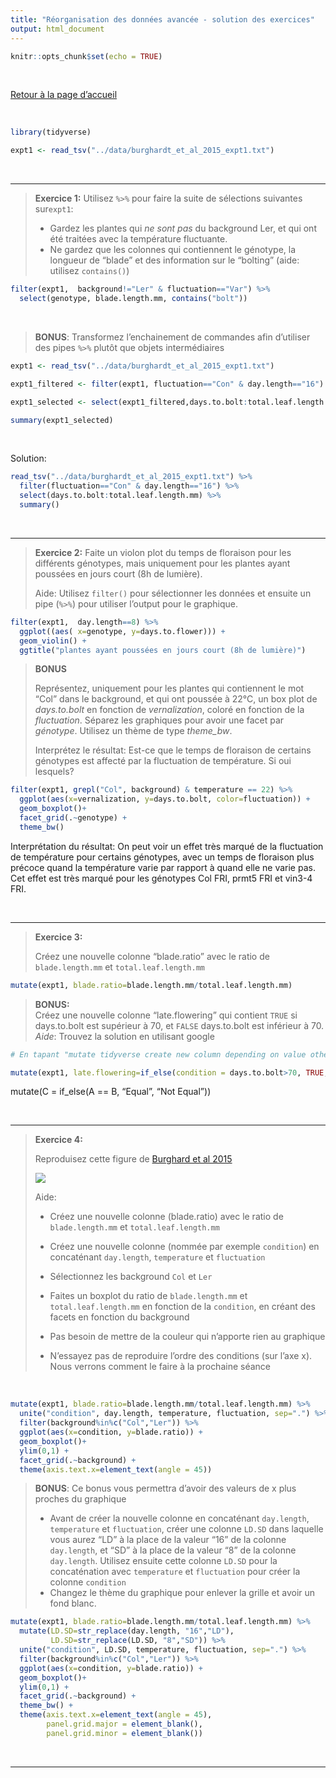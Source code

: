 ```yaml
---
title: "Réorganisation des données avancée - solution des exercices"
output: html_document
---
```


```r
knitr::opts_chunk$set(echo = TRUE)
```
<br>

[Retour à la page d'accueil](https://scortijo.github.io/2023_L3_R/)

<br>

```r

library(tidyverse)

expt1 <- read_tsv("../data/burghardt_et_al_2015_expt1.txt")
```

<br>

******



> **Exercice 1:**
> Utilisez `%>%` pour faire la suite de sélections suivantes sur`expt1`:
>
> - Gardez les plantes qui _ne sont pas_ du background Ler, et qui ont été traitées avec la température fluctuante. 
> - Ne gardez que les colonnes qui contiennent le génotype, la longueur de "blade" et des information sur le "bolting" (aide: utilisez `contains()`)




```r

filter(expt1,  background!="Ler" & fluctuation=="Var") %>% 
  select(genotype, blade.length.mm, contains("bolt"))

```


<br>



> **BONUS**: Transformez l'enchainement de commandes afin d'utiliser des pipes `%>%` plutôt que objets intermédiaires
> 



```r

expt1 <- read_tsv("../data/burghardt_et_al_2015_expt1.txt")

expt1_filtered <- filter(expt1, fluctuation=="Con" & day.length=="16")

expt1_selected <- select(expt1_filtered,days.to.bolt:total.leaf.length.mm)

summary(expt1_selected)

```

<br>

Solution:
```r

read_tsv("../data/burghardt_et_al_2015_expt1.txt") %>% 
  filter(fluctuation=="Con" & day.length=="16") %>% 
  select(days.to.bolt:total.leaf.length.mm) %>% 
  summary()

```


<br>

******



> **Exercice 2:**
> Faite un violon plot du temps de floraison pour les différents génotypes, mais uniquement pour les plantes ayant poussées en jours court (8h de lumière).
>
> Aide: Utilisez `filter()` pour sélectionner les données et ensuite un pipe (`%>%`) pour utiliser l'output pour le graphique.




```r

filter(expt1,  day.length==8) %>% 
  ggplot((aes( x=genotype, y=days.to.flower))) +
  geom_violin() +
  ggtitle("plantes ayant poussées en jours court (8h de lumière)")

```


> **BONUS**
>
> Représentez, uniquement pour les plantes qui contiennent le mot "Col" dans le background, et qui ont poussée à 22°C, un box plot de _days.to.bolt_ en fonction de _vernalization_, coloré en fonction de la _fluctuation_. Séparez les graphiques pour avoir une facet par _génotype_. Utilisez un thème de type _theme_bw_.
>
>
> Interprétez le résultat: Est-ce que le temps de floraison de certains génotypes est affecté par la fluctuation de température. Si oui lesquels?



```r

filter(expt1, grepl("Col", background) & temperature == 22) %>% 
  ggplot(aes(x=vernalization, y=days.to.bolt, color=fluctuation)) +
  geom_boxplot()+
  facet_grid(.~genotype) +
  theme_bw()


```


Interprétation du résultat: On peut voir un effet très marqué de la fluctuation de température pour certains génotypes, avec un temps de floraison plus précoce quand la température varie par rapport à quand elle ne varie pas.
Cet effet est très marqué pour les génotypes Col FRI, prmt5 FRI et vin3-4 FRI.

<br>

******

> **Exercice 3:**
>
> Créez une nouvelle colonne "blade.ratio" avec le ratio de `blade.length.mm` et `total.leaf.length.mm`
>


```r

mutate(expt1, blade.ratio=blade.length.mm/total.leaf.length.mm)

```


> **BONUS:**    
> Créez une nouvelle colonne "late.flowering" qui contient `TRUE` si days.to.bolt est supérieur à 70, et `FALSE` days.to.bolt est inférieur à 70.   
> *Aide*: Trouvez la solution en utilisant google

```r
# En tapant "mutate tidyverse create new column depending on value other column" dasn google, le 1er site (https://www.marsja.se/r-add-column-to-dataframe-based-on-other-columns-conditions-dplyr/) propose plusieurs solutions pour créer une colonne en fonction des valeurs d'une autre colonne. Voici l'une d'elles qui utilise la fonction mutate():

mutate(expt1, late.flowering=if_else(condition = days.to.bolt>70, TRUE, FALSE))

```



mutate(C = if_else(A == B, "Equal", "Not Equal"))

<br>

******


> **Exercice 4:** 
> 
> Reproduisez cette figure de [Burghard et al 2015](https://nph.onlinelibrary.wiley.com/doi/full/10.1111/nph.13799)
> 
> ![](images/Burghard_2015_figS8_a.png)
> 
> 
> Aide: 
> 
> - Créez une nouvelle colonne (blade.ratio) avec le ratio de `blade.length.mm` et `total.leaf.length.mm`
> 
> - Créez une nouvelle colonne (nommée par exemple `condition`) en concaténant `day.length`, `temperature` et `fluctuation`
> 
> - Sélectionnez les background  `Col ` et `Ler`
> 
> - Faites un boxplot du ratio de `blade.length.mm` et `total.leaf.length.mm` en fonction de la `condition`, en créant des facets en fonction du background
> 
> - Pas besoin de mettre de la couleur qui n'apporte rien au graphique
>
> - N'essayez pas de reproduire l'ordre des conditions (sur l'axe x). Nous verrons comment le faire à la prochaine séance


<br>


```r

mutate(expt1, blade.ratio=blade.length.mm/total.leaf.length.mm) %>% 
  unite("condition", day.length, temperature, fluctuation, sep=".") %>% 
  filter(background%in%c("Col","Ler")) %>% 
  ggplot(aes(x=condition, y=blade.ratio)) +
  geom_boxplot()+
  ylim(0,1) +
  facet_grid(.~background) +
  theme(axis.text.x=element_text(angle = 45))

```


>
> **BONUS**: Ce bonus vous permettra d'avoir des valeurs de x plus proches du graphique
>
> - Avant de créer la nouvelle colonne en concaténant `day.length`, `temperature` et `fluctuation`, créer une colonne `LD.SD` dans laquelle vous aurez "LD" à la place de la valeur "16" de la colonne `day.length`, et "SD" à la place de la valeur "8" de la colonne `day.length`. Utilisez ensuite cette colonne `LD.SD` pour la concaténation avec `temperature` et `fluctuation` pour créer la colonne  `condition`
> - Changez le thème du graphique pour enlever la grille et avoir un fond blanc.


```r

mutate(expt1, blade.ratio=blade.length.mm/total.leaf.length.mm) %>% 
  mutate(LD.SD=str_replace(day.length, "16","LD"),
         LD.SD=str_replace(LD.SD, "8","SD")) %>% 
  unite("condition", LD.SD, temperature, fluctuation, sep=".") %>% 
  filter(background%in%c("Col","Ler")) %>% 
  ggplot(aes(x=condition, y=blade.ratio)) +
  geom_boxplot()+
  ylim(0,1) +
  facet_grid(.~background) +
  theme_bw() +
  theme(axis.text.x=element_text(angle = 45),
        panel.grid.major = element_blank(), 
        panel.grid.minor = element_blank())

```

<br>

******



